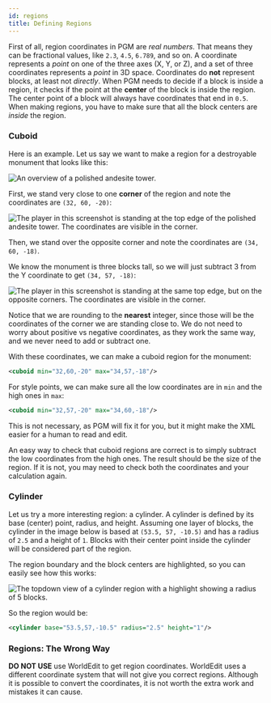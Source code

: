 ```yaml
---
id: regions
title: Defining Regions
---
```


First of all, region coordinates in PGM are _real numbers_.
That means they can be fractional values, like `2.3`, `4.5`, `6.789`, and so on.
A coordinate represents a _point_ on one of the three axes (X, Y, or Z), and a set of three coordinates represents a _point_ in 3D space.
Coordinates do **not** represent blocks, at least not _directly_.
When PGM needs to decide if a block is inside a region, it checks if the point at the **center** of the block is inside the region.
The center point of a block will always have coordinates that end in `0.5`.
When making regions, you have to make sure that all the block centers are _inside_ the region.

### Cuboid

Here is an example. Let us say we want to make a region for a destroyable monument that looks like this:

<div className="text--center">

![An overview of a polished andesite tower.](/img/guides/cuboid-overview.png 'An overview of a polished andesite tower.')

</div>

First, we stand very close to one **corner** of the region and note the coordinates are `(32, 60, -20)`:

<div className="text--center">

![The player in this screenshot is standing at the top edge of the polished andesite tower. The coordinates are visible in the corner.](/img/guides/cuboid-c1.png 'The player in this screenshot is standing at the top edge of the polished andesite tower. The coordinates are visible in the corner.')

</div>

Then, we stand over the opposite corner and note the coordinates are `(34, 60, -18)`.

We know the monument is three blocks tall, so we will just subtract 3 from the Y coordinate to get `(34, 57, -18)`:

<div className="text--center">

![The player in this screenshot is standing at the same top edge, but on the opposite corners. The coordinates are visible in the corner.](/img/guides/cuboid-c2.png 'The player in this screenshot is standing at the same top edge, but on the opposite corners. The coordinates are visible in the corner.')

</div>

Notice that we are rounding to the **nearest** integer, since those will be the coordinates of the corner we are standing close to.
We do not need to worry about positive vs negative coordinates, as they work the same way, and we never need to add or subtract one.

With these coordinates, we can make a cuboid region for the monument:

```xml
<cuboid min="32,60,-20" max="34,57,-18"/>
```

For style points, we can make sure all the low coordinates are in `min` and the high ones in `max`:

```xml
<cuboid min="32,57,-20" max="34,60,-18"/>
```

This is not necessary, as PGM will fix it for you, but it might make the XML easier for a human to read and edit.

An easy way to check that cuboid regions are correct is to simply subtract the low coordinates from the high ones.
The result should be the size of the region. If it is not, you may need to check both the coordinates and your calculation again.

### Cylinder

Let us try a more interesting region: a cylinder.
A cylinder is defined by its base (center) point, radius, and height.
Assuming one layer of blocks, the cylinder in the image below is based at `(53.5, 57, -10.5)` and has a radius of `2.5` and a height of `1`.
Blocks with their center point inside the cylinder will be considered part of the region.

The region boundary and the block centers are highlighted, so you can easily see how this works:

<div className="text--center">

![The topdown view of a cylinder region with a highlight showing a radius of 5 blocks.](/img/guides/cylinder-overview.png 'The topdown view of a cylinder region with a highlight showing a radius of 5 blocks.')

</div>

So the region would be:

```xml
<cylinder base="53.5,57,-10.5" radius="2.5" height="1"/>
```

### Regions: The Wrong Way

**DO NOT USE** use WorldEdit to get region coordinates.
WorldEdit uses a different coordinate system that will not give you correct regions. Although it is possible to convert the coordinates,
it is not worth the extra work and mistakes it can cause.
